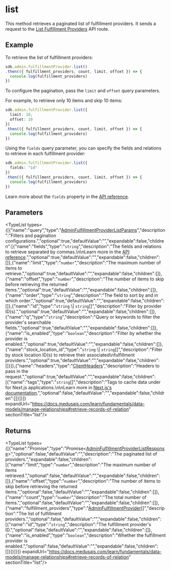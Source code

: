 
# list

This method retrieves a paginated list of fulfillment providers. It sends a request to the
[List Fulfillment Providers](https://docs.medusajs.com/api/admin#fulfillment-providers\_getfulfillmentproviders)
API route.

## Example

To retrieve the list of fulfillment providers:

```ts
sdk.admin.fulfillmentProvider.list()
.then(({ fulfillment_providers, count, limit, offset }) => {
  console.log(fulfillment_providers)
})
```

To configure the pagination, pass the `limit` and `offset` query parameters.

For example, to retrieve only 10 items and skip 10 items:

```ts
sdk.admin.fulfillmentProvider.list({
  limit: 10,
  offset: 10
})
.then(({ fulfillment_providers, count, limit, offset }) => {
  console.log(fulfillment_providers)
})
```

Using the `fields` query parameter, you can specify the fields and relations to retrieve
in each fulfillment provider:

```ts
sdk.admin.fulfillmentProvider.list({
  fields: "id"
})
.then(({ fulfillment_providers, count, limit, offset }) => {
  console.log(fulfillment_providers)
})
```

Learn more about the `fields` property in the [API reference](https://docs.medusajs.com/api/store#select-fields-and-relations).

## Parameters

<TypeList types={[{"name":"query","type":"[AdminFulfillmentProviderListParams](../../../../../types/HttpTypes/interfaces/types.HttpTypes.AdminFulfillmentProviderListParams/page.mdx)","description":"Filters and pagination configurations.","optional":true,"defaultValue":"","expandable":false,"children":[{"name":"fields","type":"`string`","description":"The fields and relations to retrieve separated by commas.\n\nLearn more in the [API reference](https://docs.medusajs.com/api/store#select-fields-and-relations).","optional":true,"defaultValue":"","expandable":false,"children":[]},{"name":"limit","type":"`number`","description":"The maximum number of items to retrieve.","optional":true,"defaultValue":"","expandable":false,"children":[]},{"name":"offset","type":"`number`","description":"The number of items to skip before retrieving the returned items.","optional":true,"defaultValue":"","expandable":false,"children":[]},{"name":"order","type":"`string`","description":"The field to sort by and in which order.","optional":true,"defaultValue":"","expandable":false,"children":[]},{"name":"id","type":"`string` \\| `string`[]","description":"Filter by provider ID(s).","optional":true,"defaultValue":"","expandable":false,"children":[]},{"name":"q","type":"`string`","description":"Query or keywords to filter the provider's searchable fields.","optional":true,"defaultValue":"","expandable":false,"children":[]},{"name":"is_enabled","type":"`boolean`","description":"Filter by whether the provider is enabled.","optional":true,"defaultValue":"","expandable":false,"children":[]},{"name":"stock_location_id","type":"`string` \\| `string`[]","description":"Filter by stock location ID(s) to retrieve their associated\nfulfillment providers.","optional":true,"defaultValue":"","expandable":false,"children":[]}]},{"name":"headers","type":"[ClientHeaders](../../../types/js_sdk.admin.ClientHeaders/page.mdx)","description":"Headers to pass in the request.","optional":true,"defaultValue":"","expandable":false,"children":[{"name":"tags","type":"`string`[]","description":"Tags to cache data under for Next.js applications.\n\nLearn more in [Next.js's documentation](https://nextjs.org/docs/app/building-your-application/caching#fetch-optionsnexttags-and-revalidatetag).","optional":false,"defaultValue":"","expandable":false,"children":[]}]}]} expandUrl="https://docs.medusajs.com/learn/fundamentals/data-models/manage-relationships#retrieve-records-of-relation" sectionTitle="list"/>

## Returns

<TypeList types={[{"name":"Promise","type":"Promise&#60;[AdminFulfillmentProviderListResponse](../../../../../types/HttpTypes/interfaces/types.HttpTypes.AdminFulfillmentProviderListResponse/page.mdx)&#62;","optional":false,"defaultValue":"","description":"The paginated list of providers.","expandable":false,"children":[{"name":"limit","type":"`number`","description":"The maximum number of items retrieved.","optional":false,"defaultValue":"","expandable":false,"children":[]},{"name":"offset","type":"`number`","description":"The number of items to skip before retrieving the returned items.","optional":false,"defaultValue":"","expandable":false,"children":[]},{"name":"count","type":"`number`","description":"The total number of items.","optional":false,"defaultValue":"","expandable":false,"children":[]},{"name":"fulfillment_providers","type":"[AdminFulfillmentProvider](../../../../../types/HttpTypes/interfaces/types.HttpTypes.AdminFulfillmentProvider/page.mdx)[]","description":"The list of fulfillment providers.","optional":false,"defaultValue":"","expandable":false,"children":[{"name":"id","type":"`string`","description":"The fulfillment provider's ID.","optional":false,"defaultValue":"","expandable":false,"children":[]},{"name":"is_enabled","type":"`boolean`","description":"Whether the fulfillment provider is enabled.","optional":false,"defaultValue":"","expandable":false,"children":[]}]}]}]} expandUrl="https://docs.medusajs.com/learn/fundamentals/data-models/manage-relationships#retrieve-records-of-relation" sectionTitle="list"/>
